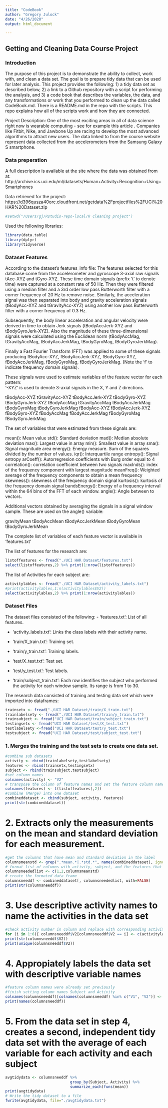 ```yaml
---
title: "CodeBook"
author: "Gregory Julock"
date: "4/26/2020"
output: html_document

---
```


## Getting and Cleaning Data Course Project  


### Introduction


The purpose of this project is to demonstrate the ability to collect, work with, and clean a data set. The goal is to prepare tidy data that can be used for later analysis. This project provides the following: 1) a tidy data set as described below, 2) a link to a Github repository with a script for performing the analysis, and 3) a code book that describes the variables, the data, and any transformations or work that you performed to clean up the data called CodeBook.md. There is a README.md in the repo with the scripts. This repo explains how all of the scripts work and how they are connected.

Project Description: One of the most exciting areas in all of data science right now is wearable computing - see for example this article . Companies like Fitbit, Nike, and Jawbone Up are racing to develop the most advanced algorithms to attract new users. The data linked to from the course website represent data collected from the accelerometers from the Samsung Galaxy S smartphone. 

### Data preperation

A full description is available at the site where the data was obtained from at:
http://archive.ics.uci.edu/ml/datasets/Human+Activity+Recognition+Using+Smartphones

Data retrieved for the project:
https://d396qusza40orc.cloudfront.net/getdata%2Fprojectfiles%2FUCI%20HAR%20Dataset.zip

```r
#setwd("/Users/gj/Rstudio-repo-local/R cleaning project")
```
Used the following libraries:
```r
library(data.table)
library(dplyr)
library(tidyverse)

```

  
### Dataset Features


According to the dataset's features_info file: The features selected for this database come from the accelerometer and gyroscope 3-axial raw signals tAcc-XYZ and tGyro-XYZ. These time domain signals (prefix 't' to denote time) were captured at a constant rate of 50 Hz. Then they were filtered using a median filter and a 3rd order low pass Butterworth filter with a corner frequency of 20 Hz to remove noise. Similarly, the acceleration signal was then separated into body and gravity acceleration signals (tBodyAcc-XYZ and tGravityAcc-XYZ) using another low pass Butterworth filter with a corner frequency of 0.3 Hz. 

Subsequently, the body linear acceleration and angular velocity were derived in time to obtain Jerk signals (tBodyAccJerk-XYZ and tBodyGyroJerk-XYZ). Also the magnitude of these three-dimensional signals were calculated using the Euclidean norm (tBodyAccMag, tGravityAccMag, tBodyAccJerkMag, tBodyGyroMag, tBodyGyroJerkMag). 

Finally a Fast Fourier Transform (FFT) was applied to some of these signals producing fBodyAcc-XYZ, fBodyAccJerk-XYZ, fBodyGyro-XYZ, fBodyAccJerkMag, fBodyGyroMag, fBodyGyroJerkMag. (Note the 'f' to indicate frequency domain signals). 

These signals were used to estimate variables of the feature vector for each pattern:  
'-XYZ' is used to denote 3-axial signals in the X, Y and Z directions.

tBodyAcc-XYZ
tGravityAcc-XYZ
tBodyAccJerk-XYZ
tBodyGyro-XYZ
tBodyGyroJerk-XYZ
tBodyAccMag
tGravityAccMag
tBodyAccJerkMag
tBodyGyroMag
tBodyGyroJerkMag
fBodyAcc-XYZ
fBodyAccJerk-XYZ
fBodyGyro-XYZ
fBodyAccMag
fBodyAccJerkMag
fBodyGyroMag
fBodyGyroJerkMag

The set of variables that were estimated from these signals are: 

mean(): Mean value
std(): Standard deviation
mad(): Median absolute deviation 
max(): Largest value in array
min(): Smallest value in array
sma(): Signal magnitude area
energy(): Energy measure. Sum of the squares divided by the number of values. 
iqr(): Interquartile range 
entropy(): Signal entropy
arCoeff(): Autorregresion coefficients with Burg order equal to 4
correlation(): correlation coefficient between two signals
maxInds(): index of the frequency component with largest magnitude
meanFreq(): Weighted average of the frequency components to obtain a mean frequency
skewness(): skewness of the frequency domain signal 
kurtosis(): kurtosis of the frequency domain signal 
bandsEnergy(): Energy of a frequency interval within the 64 bins of the FFT of each window.
angle(): Angle between to vectors.

Additional vectors obtained by averaging the signals in a signal window sample. These are used on the angle() variable:

gravityMean
tBodyAccMean
tBodyAccJerkMean
tBodyGyroMean
tBodyGyroJerkMean

The complete list of variables of each feature vector is available in 'features.txt'

The list of features for the research are:
```r
listoffeatures <- fread("./UCI HAR Dataset/features.txt")
select(listoffeatures,2) %>% print(1:nrow(listoffeatures))

```
The list of Activities for each subject are:
```r
activitylables <- fread("./UCI HAR Dataset/activity_labels.txt")
#print(activitylables,1:n(activitylables$V2))
select(activitylables,2) %>% print(1:nrow(activitylables))
```
### Dataset Files
The dataset files consisted of the following:
- 'features.txt': List of all features.

- 'activity_labels.txt': Links the class labels with their activity name.

- 'train/X_train.txt': Training set.

- 'train/y_train.txt': Training labels.

- 'test/X_test.txt': Test set.

- 'test/y_test.txt': Test labels.

- 'train/subject_train.txt': Each row identifies the subject who performed the activity for each window sample. Its range is from 1 to 30. 
  
The research data consisted of training and testing data set which were imported into dataframes:
```r
trainsetx <- fread("./UCI HAR Dataset/train/X_train.txt")
trainlabelsety <- fread("./UCI HAR Dataset/train/y_train.txt")
trainsubject <- fread("UCI HAR Dataset/train/subject_train.txt")
testingsetx <- fread("UCI HAR Dataset/test/X_test.txt")
testlabelsety <-fread("UCI HAR Dataset/test/y_test.txt")
testsubject <- fread("UCI HAR Dataset/test/subject_test.txt")
```
### 1. Merges the training and the test sets to create one data set.
``` r
#combine sub datasets
activity <- rbind(trainlabelsety,testlabelsety)
features <- rbind(trainsetx,testingsetx)
subject <- rbind(trainsubject,testsubject)
#set column names 
colnames(activity) <- "V2"
# transpose the column of feature names and set the feature column names
colnames(features) <- t(listoffeatures[,2])
#combine (Merge) into one dataset
combineddataset <- cbind(subject, activity, features)
print(str(combineddataset))
```
# 2. Extracts only the measurements on the mean and standard deviation for each measurement.
```R
#get the columns that have mean and standard deviation in the label
columnsmeanstd <- grep(".*mean.*|.*std.*", names(combineddataset), ignore.case=TRUE)
# format list of columns with activity, subject, and the features that have means and std deviation
columnsneededlist <- c(1,2,columnsmeanstd)
# create the formated data frame
columnsneeddf <- combineddataset[, columnsneededlist, with=FALSE]
print(str(columnsneeddf))
```
# 3. Use descriptive activity names to name the activities in the data set
``` R
#check activity number in column and replace with corresponding activity label
for (i in 1:6){ columnsneeddf$V2[columnsneeddf$V2 == i] <- c(activitylables$V2[i])}
print(str(columnsneeddf$V2))
print(unique(columnsneeddf$V2))
```
# 4. Appropiately labels the data set with descriptive variable names
``` R
#feature column names were already set previously
#finish setting column names Subject and Activity
colnames(columnsneeddf)[colnames(columnsneeddf) %in% c("V1", "V2")] <- c("Subject", "Activity")
print(names(columnsneeddf))
```
# 5. From the data set in step 4, creates a second, independent tidy data set with the average of each variable for each activity and each subject
``` R
avgtidydata <- columnsneeddf %>%
                             group_by(Subject, Activity) %>%
                             summarize_each(funs(mean))
print(avgtidydata)
# Write the tidy dataset to a file
fwrite(avgtidydata, file="./avgtidydata.txt")
```